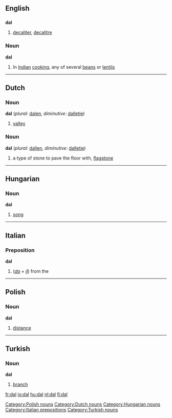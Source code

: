 ==English==
==={{Abbreviation}}===
'''dal'''

# [[decaliter]], [[decalitre]]

===Noun===
'''dal'''
#In [[Indian]] [[cooking]], any of several [[bean]]s or [[lentil]]s


----

==Dutch==
===Noun===
'''dal''' (''plural:'' [[dalen]], ''diminutive:'' [[dalletje]])

# [[valley]]

===Noun===
'''dal''' (''plural:'' [[dallen]], ''diminutive:'' [[dalletje]])

# a type of stone to pave the floor with, [[flagstone]]


----

==Hungarian==
===Noun===
'''dal'''

#[[song]]


----

==Italian==
===Preposition===
'''dal'''

#(''[[da#Italian|da]] + [[il#Italian|il]]'') from the

----

==Polish==
===Noun===
'''dal'''

#[[distance]]

[[Category:Polish nouns]]

----

==Turkish==
===Noun===
'''dal'''

# [[branch]]

[[Category:Dutch nouns]]
[[Category:Hungarian nouns]]
[[Category:Italian prepositions]]
[[Category:Turkish nouns]]

[[fr:dal]]
[[io:dal]]
[[hu:dal]]
[[nl:dal]]
[[fi:dal]]